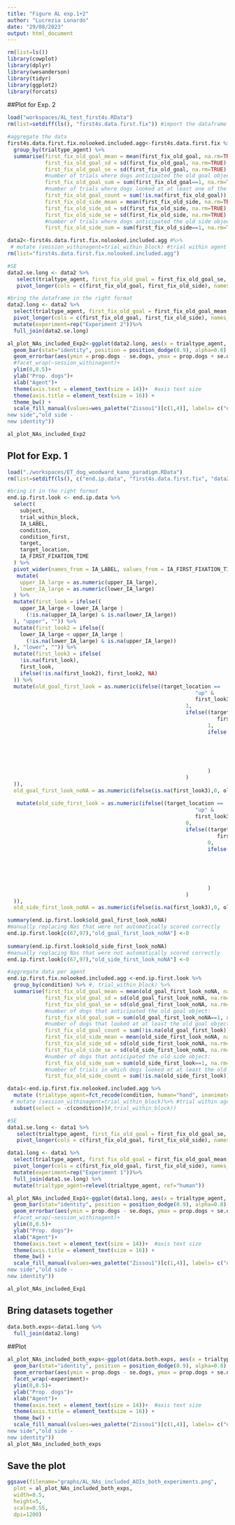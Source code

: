```yaml
---
title: "Figure AL exp.1+2"
author: "Lucrezia Lonardo"
date: "29/08/2023"
output: html_document
---
```


```r
rm(list=ls())
library(cowplot)
library(dplyr)
library(wesanderson)
library(tidyr)
library(ggplot2)
library(forcats)
```
##Plot for Exp. 2
```r
load("workspaces/AL_test_first4s.RData")
rm(list=setdiff(ls(), "first4s.data.first.fix")) #import the dataframe
```

```r
#aggregate the data
first4s.data.first.fix.nolooked.included.agg<-first4s.data.first.fix %>%
  group_by(trialtype_agent) %>%
  summarise(first_fix_old_goal_mean = mean(first_fix_old_goal, na.rm=TRUE), 
            first_fix_old_goal_sd = sd(first_fix_old_goal, na.rm=TRUE),
            first_fix_old_goal_se = sd(first_fix_old_goal, na.rm=TRUE) / sqrt(length(first_fix_old_goal)),
            #number of trials where dogs anticipated the old goal object:
            first_fix_old_goal_sum = sum(first_fix_old_goal==1, na.rm=TRUE), 
            #number of trials where dogs looked at at least one of the objects:
            first_fix_old_goal_count = sum(!is.na(first_fix_old_goal)),
            first_fix_old_side_mean = mean(first_fix_old_side, na.rm=TRUE),
            first_fix_old_side_sd = sd(first_fix_old_side, na.rm=TRUE),
            first_fix_old_side_se = sd(first_fix_old_side, na.rm=TRUE) / sqrt(length(first_fix_old_side)),
            #number of trials where dogs anticipated the old side object:
            first_fix_old_side_sum = sum(first_fix_old_side==1, na.rm=TRUE))

```

```r
data2<-first4s.data.first.fix.nolooked.included.agg #%>% 
 # mutate (session_withinagent=trial_within_block) #trial within agent (four trials per agent, 4 sessions in total, each made of 2 identical trials) 
rm(list="first4s.data.first.fix.nolooked.included.agg")
```


```r
#SE
data2.se.long <- data2 %>%
   select(trialtype_agent, first_fix_old_goal = first_fix_old_goal_se, first_fix_old_side = first_fix_old_side_se) %>%
   pivot_longer(cols = c(first_fix_old_goal, first_fix_old_side), names_to = "AoI", values_to = "se.dogs")

#bring the dataframe in the right format
data2.long <- data2 %>%
  select(trialtype_agent, first_fix_old_goal = first_fix_old_goal_mean, first_fix_old_side = first_fix_old_side_mean) %>%
  pivot_longer(cols = c(first_fix_old_goal, first_fix_old_side), names_to = "AoI", values_to = "prop.dogs") %>%
  mutate(experiment=rep("Experiment 2"))%>%
  full_join(data2.se.long)

al_plot_NAs_included_Exp2<-ggplot(data2.long, aes(x = trialtype_agent, y = prop.dogs, fill = AoI)) +
  geom_bar(stat="identity", position = position_dodge(0.9), alpha=0.8) + 
  geom_errorbar(aes(ymin = prop.dogs - se.dogs, ymax = prop.dogs + se.dogs), width = 0.2, position = position_dodge(0.9))+
  #facet_wrap(~session_withinagent)+
  ylim(0,0.5)+
  ylab("Prop. dogs")+
  xlab("Agent")+
  theme(axis.text = element_text(size = 14))+  #axis text size 
  theme(axis.title = element_text(size = 16)) +
  theme_bw() +
  scale_fill_manual(values=wes_palette("Zissou1")[c(1,4)], labels= c("old identity - 
new side","old side - 
new identity"))

al_plot_NAs_included_Exp2
```

## Plot for Exp. 1

```r
load("./workspaces/ET_dog_woodward_kano_paradigm.RData")
rm(list=setdiff(ls(), c("end.ip.data", "first4s.data.first.fix", "data2","data2.se.long", "data2.long","al_plot_NAs_included_Exp2"))) #import the dataframe

#bring it in the right format
end.ip.first.look <- end.ip.data %>%
  select(
    subject,
    trial_within_block,
    IA_LABEL,
    condition,
    condition_first,
    target,
    target_location,
    IA_FIRST_FIXATION_TIME
  ) %>%
  pivot_wider(names_from = IA_LABEL, values_from = IA_FIRST_FIXATION_TIME) %>%
   mutate(
    upper_IA_large = as.numeric(upper_IA_large),
    lower_IA_large = as.numeric(lower_IA_large)
  ) %>%
  mutate(first_look = ifelse((
    upper_IA_large < lower_IA_large |
      (!is.na(upper_IA_large) & is.na(lower_IA_large))
  ), "upper", "")) %>%
  mutate(first_look2 = ifelse((
    lower_IA_large < upper_IA_large |
      (!is.na(lower_IA_large) & is.na(upper_IA_large))
  ), "lower", "")) %>%
  mutate(first_look3 = ifelse(
    !is.na(first_look),
    first_look,
    ifelse(!is.na(first_look2), first_look2, NA)
  )) %>%
  mutate(old_goal_first_look = as.numeric(ifelse((target_location ==
                                                            "up" &
                                                            first_look3 == "lower"),
                                                         1,
                                                         ifelse((target_location == "down" &
                                                                   first_look3 == "upper"),
                                                                1,
                                                                ifelse((target_location == "up" &
                                                                          first_look3 == "upper"),
                                                                       0,
                                                                       ifelse((
                                                                         target_location == "down" & first_look3 == "lower"
                                                                       ), 0, NA)
                                                                )
                                                         )
  )),
  old_goal_first_look_noNA = as.numeric(ifelse(is.na(first_look3),0, old_goal_first_look )))%>% #if none of the AoIs was looked at, assign a value of 0
 
   mutate(old_side_first_look = as.numeric(ifelse((target_location ==
                                                            "up" &
                                                            first_look3 == "lower"),
                                                         0,
                                                         ifelse((target_location == "down" &
                                                                   first_look3 == "upper"),
                                                                0,
                                                                ifelse((target_location == "up" &
                                                                          first_look3 == "upper"),
                                                                       1,
                                                                       ifelse((
                                                                         target_location == "down" & first_look3 == "lower"
                                                                       ), 1, NA)
                                                                )
                                                         )
  )),
  old_side_first_look_noNA = as.numeric(ifelse(is.na(first_look3),0, old_side_first_look ))) #if none of the AoIs was looked at, assign a value of 0

summary(end.ip.first.look$old_goal_first_look_noNA)
#manually replacing Nas that were not automatically scored correctly
end.ip.first.look[c(67,97),"old_goal_first_look_noNA"] <-0
 
summary(end.ip.first.look$old_side_first_look_noNA)
#manually replacing Nas that were not automatically scored correctly
end.ip.first.look[c(67,97),"old_side_first_look_noNA"] <-0

```


```r
#aggregate data per agent 
end.ip.first.fix.nolooked.included.agg <-end.ip.first.look %>%
  group_by(condition) %>% #, trial_within_block) %>%
  summarise(first_fix_old_goal_mean = mean(old_goal_first_look_noNA, na.rm=TRUE), 
            first_fix_old_goal_sd = sd(old_goal_first_look_noNA, na.rm=TRUE),
            first_fix_old_goal_se = sd(old_goal_first_look_noNA, na.rm=TRUE) / sqrt(length(old_goal_first_look_noNA)),
            #number of dogs that anticipated the old goal object:
            first_fix_old_goal_sum = sum(old_goal_first_look_noNA==1, na.rm=TRUE), 
            #number of dogs that looked at at least the old goal object:
            first_fix_old_goal_count = sum(!is.na(old_goal_first_look)),
            first_fix_old_side_mean = mean(old_side_first_look_noNA, na.rm=TRUE),
            first_fix_old_side_sd = sd(old_side_first_look_noNA, na.rm=TRUE),
            first_fix_old_side_se = sd(old_side_first_look_noNA, na.rm=TRUE) / sqrt(length(old_side_first_look_noNA)),
            #number of dogs that anticipated the old side object:
            first_fix_old_side_sum = sum(old_side_first_look==1, na.rm=TRUE),
            #number of trials in which dogs looked at at least the old goal object:
            first_fix_old_side_count = sum(!is.na(old_side_first_look))) 

data1<-end.ip.first.fix.nolooked.included.agg %>% 
  mutate (trialtype_agent=fct_recode(condition, human="hand", inanimate="claw")) %>% 
 # mutate (session_withinagent=trial_within_block)%>% #trial within agent (four trials per agent, 4 sessions in total, each made of 2 identical trials) 
  subset(select = -c(condition))#,trial_within_block))

```

```r
#SE
data1.se.long <- data1 %>%
   select(trialtype_agent, first_fix_old_goal = first_fix_old_goal_se, first_fix_old_side = first_fix_old_side_se) %>%
   pivot_longer(cols = c(first_fix_old_goal, first_fix_old_side), names_to = "AoI", values_to = "se.dogs")

data1.long <- data1 %>%
  select(trialtype_agent, first_fix_old_goal = first_fix_old_goal_mean, first_fix_old_side = first_fix_old_side_mean) %>%
  pivot_longer(cols = c(first_fix_old_goal, first_fix_old_side), names_to = "AoI", values_to = "prop.dogs") %>% 
  mutate(experiment=rep("Experiment 1"))%>%
  full_join(data1.se.long) %>% 
  mutate(trialtype_agent=relevel(trialtype_agent, ref="human"))

al_plot_NAs_included_Exp1<-ggplot(data1.long, aes(x = trialtype_agent, y = prop.dogs, fill = AoI)) +
  geom_bar(stat="identity", position = position_dodge(0.9), alpha=0.8) + 
  geom_errorbar(aes(ymin = prop.dogs - se.dogs, ymax = prop.dogs + se.dogs), width = 0.2, position = position_dodge(0.9))+
  #facet_wrap(~session_withinagent)+
  ylim(0,0.5)+
  ylab("Prop. dogs")+
  xlab("Agent")+
  theme(axis.text = element_text(size = 14))+  #axis text size 
  theme(axis.title = element_text(size = 16)) +
  theme_bw() +
  scale_fill_manual(values=wes_palette("Zissou1")[c(1,4)], labels= c("old identity - 
new side","old side - 
new identity"))

al_plot_NAs_included_Exp1
```

## Bring datasets together
```r
data.both.exps<-data1.long %>% 
  full_join(data2.long)
```
##Plot
```r
al_plot_NAs_included_both_exps<-ggplot(data.both.exps, aes(x = trialtype_agent, y = prop.dogs, fill = AoI)) +
  geom_bar(stat="identity", position = position_dodge(0.9), alpha=0.8) + 
  geom_errorbar(aes(ymin = prop.dogs - se.dogs, ymax = prop.dogs + se.dogs), width = 0.2, position = position_dodge(0.9))+
  facet_wrap(~experiment)+
  ylim(0,0.5)+
  ylab("Prop. dogs")+
  xlab("Agent")+
  theme(axis.text = element_text(size = 14))+  #axis text size 
  theme(axis.title = element_text(size = 16)) +
  theme_bw() +
  scale_fill_manual(values=wes_palette("Zissou1")[c(1,4)], labels= c("old identity - 
new side","old side - 
new identity"))
al_plot_NAs_included_both_exps
```

## Save the plot
```r
ggsave(filename="graphs/AL_NAs_included_AOIs_both_experiments.png",
  plot = al_plot_NAs_included_both_exps,
  width=8.5,
  height=5,
  scale=0.55,
  dpi=1200)
```



